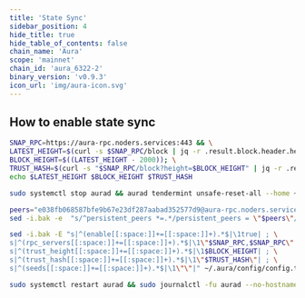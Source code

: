 ```yaml
---
title: 'State Sync'
sidebar_position: 4
hide_title: true
hide_table_of_contents: false
chain_name: 'Aura'
scope: 'mainnet'
chain_id: 'aura_6322-2'
binary_version: 'v0.9.3'
icon_url: 'img/aura-icon.svg'
---
```



<PageTitle
  iconUrl="img/aura-icon.svg"
  title="Aura State Sync"
  chainId="aura_6322-2"
  version="v0.9.3"
/>

## How to enable state sync

```bash
SNAP_RPC=https://aura-rpc.noders.services:443 && \
LATEST_HEIGHT=$(curl -s $SNAP_RPC/block | jq -r .result.block.header.height); \
BLOCK_HEIGHT=$((LATEST_HEIGHT - 2000)); \
TRUST_HASH=$(curl -s "$SNAP_RPC/block?height=$BLOCK_HEIGHT" | jq -r .result.block_id.hash) && \
echo $LATEST_HEIGHT $BLOCK_HEIGHT $TRUST_HASH
```

```bash
sudo systemctl stop aurad && aurad tendermint unsafe-reset-all --home ~/.aura --keep-addr-book
```

```bash
peers="e038fb068587bfe9b67e23df287aabad352577d9@aura-rpc.noders.services:21756"
sed -i.bak -e  "s/^persistent_peers *=.*/persistent_peers = \"$peers\"/" ~/.aura/config/config.toml
```

```bash
sed -i.bak -E "s|^(enable[[:space:]]+=[[:space:]]+).*$|\1true| ; \
s|^(rpc_servers[[:space:]]+=[[:space:]]+).*$|\1\"$SNAP_RPC,$SNAP_RPC\"| ; \
s|^(trust_height[[:space:]]+=[[:space:]]+).*$|\1$BLOCK_HEIGHT| ; \
s|^(trust_hash[[:space:]]+=[[:space:]]+).*$|\1\"$TRUST_HASH\"| ; \
s|^(seeds[[:space:]]+=[[:space:]]+).*$|\1\"\"|" ~/.aura/config/config.toml
```

```bash
sudo systemctl restart aurad && sudo journalctl -fu aurad --no-hostname -o cat
```
